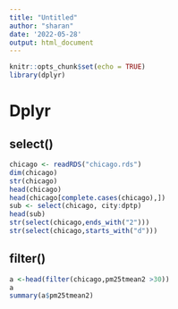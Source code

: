```yaml
---
title: "Untitled"
author: "sharan"
date: '2022-05-28'
output: html_document
---
```


```r
knitr::opts_chunk$set(echo = TRUE)
library(dplyr)
```

# Dplyr 

## select()

```r
chicago <- readRDS("chicago.rds")
dim(chicago)
str(chicago)
head(chicago)
head(chicago[complete.cases(chicago),])
sub <- select(chicago, city:dptp)
head(sub)
str(select(chicago,ends_with("2")))
str(select(chicago,starts_with("d")))
```

## filter()

```r
a <-head(filter(chicago,pm25tmean2 >30))
a
summary(a$pm25tmean2)
```